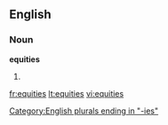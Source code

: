 ==English==

===Noun===
'''equities'''

# {{plural of|[[equity]]}}

[[Category:English plurals ending in "-ies"]]

[[fr:equities]]
[[lt:equities]]
[[vi:equities]]